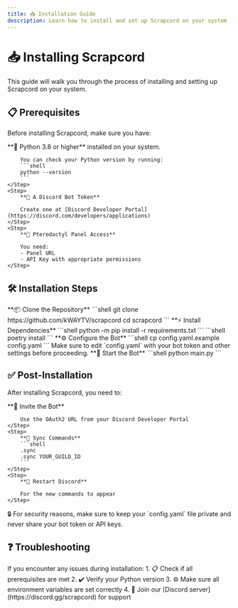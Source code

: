 ```yaml
---
title: 📥 Installation Guide
description: Learn how to install and set up Scrapcord on your system
---
```



# 📥 Installing Scrapcord

This guide will walk you through the process of installing and setting up Scrapcord on your system.

## 📋 Prerequisites

Before installing Scrapcord, make sure you have:

<Steps>
    <Step>
        **🐍 Python 3.8 or higher** installed on your system.
        
        You can check your Python version by running:
        ```shell
        python --version
        ```
    </Step>
    <Step>
        **🤖 A Discord Bot Token**
        
        Create one at [Discord Developer Portal](https://discord.com/developers/applications)
    </Step>
    <Step>
        **🔑 Pterodactyl Panel Access**
        
        You need:
        - Panel URL
        - API Key with appropriate permissions
    </Step>
</Steps>

## 🛠️ Installation Steps

<Steps>
    <Step>
        **📦 Clone the Repository**
        ```shell
        git clone https://github.com/kWAYTV/scrapcord
        cd scrapcord
        ```
    </Step>
    <Step>
        **⚡ Install Dependencies**
        <Tabs items={["pip", "poetry"]}>
            <Tab>
                ```shell
                python -m pip install -r requirements.txt
                ```
            </Tab>
            <Tab>
                ```shell
                poetry install
                ```
            </Tab>
        </Tabs>
    </Step>
    <Step>
        **⚙️ Configure the Bot**
        ```shell
        cp config.yaml.example config.yaml
        ```
        <Callout type="warning">
            Make sure to edit `config.yaml` with your bot token and other settings before proceeding.
        </Callout>
    </Step>
    <Step>
        **🚀 Start the Bot**
        ```shell
        python main.py
        ```
    </Step>
</Steps>

## ✅ Post-Installation

After installing Scrapcord, you need to:

<Steps>
    <Step>
        **🔗 Invite the Bot**
        
        Use the OAuth2 URL from your Discord Developer Portal
    </Step>
    <Step>
        **🔄 Sync Commands**
        ```shell
        .sync
        .sync YOUR_GUILD_ID
        ```
    </Step>
    <Step>
        **🔁 Restart Discord**
        
        For the new commands to appear
    </Step>
</Steps>

<Callout>
    🔒 For security reasons, make sure to keep your `config.yaml` file private and never share your bot token or API keys.
</Callout>

## ❓ Troubleshooting

<Callout type="error">
    If you encounter any issues during installation:
    1. 📋 Check if all prerequisites are met
    2. ✔️ Verify your Python version
    3. ⚙️ Make sure all environment variables are set correctly
    4. 💬 Join our [Discord server](https://discord.gg/scrapcord) for support
</Callout>